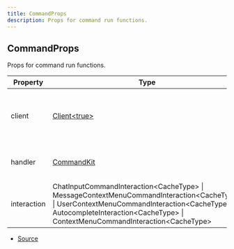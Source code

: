 ```yaml
---
title: CommandProps
description: Props for command run functions.
---
```


## CommandProps

Props for command run functions.

| Property    | Type                                                                                                                                                                                                                             | Value | Description                                               |
| ----------- | -------------------------------------------------------------------------------------------------------------------------------------------------------------------------------------------------------------------------------- | ----- | --------------------------------------------------------- |
| client      | [Client\<true>](https://discord.js.org/docs/packages/discord.js/main/Client:Class)                                                                                                                                               | N/A   | The Discord.js client object that CommandKit is handling. |
| handler     | [CommandKit](/docs/classes/CommandKit)                                                                                                                                                                                           | N/A   | The current CommandKit handler instance.                  |
| interaction | ChatInputCommandInteraction\<CacheType> \| MessageContextMenuCommandInteraction\<CacheType> \| UserContextMenuCommandInteraction\<CacheType> \| AutocompleteInteraction\<CacheType> \| ContextMenuCommandInteraction\<CacheType> | N/A   | The current command interaction object.                   |

- [Source](https://github.com/underctrl-io/commandkit/blob/4bec6eb15c6d8d01a8ef971868bc7d589a20269e/packages/commandkit/src/types.ts#L114)

